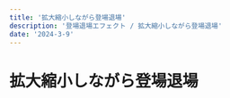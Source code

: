 ---
title: '拡大縮小しながら登場退場'
description: '登場退場エフェクト / 拡大縮小しながら登場退場'
date: '2024-3-9'
---
# 拡大縮小しながら登場退場